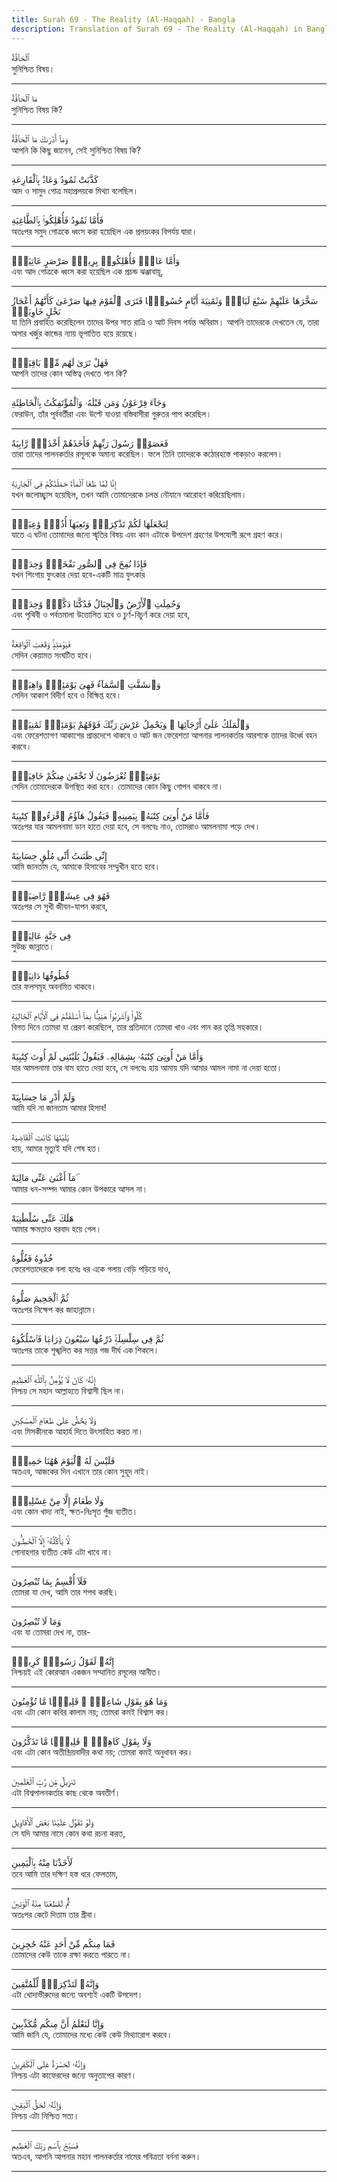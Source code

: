```yaml
---
title: Surah 69 - The Reality (Al-Haqqah) - Bangla
description: Translation of Surah 69 - The Reality (Al-Haqqah) in Bangla
---
```





<Aside type="quran" title="1">
ٱلْحَآقَّةُ
</Aside>

<Aside type="reference" title="1">
সুনিশ্চিত বিষয়।
</Aside>

---

<Aside type="quran" title="2">
مَا ٱلْحَآقَّةُ
</Aside>

<Aside type="reference" title="2">
সুনিশ্চিত বিষয় কি?
</Aside>

---

<Aside type="quran" title="3">
وَمَآ أَدْرَىٰكَ مَا ٱلْحَآقَّةُ
</Aside>

<Aside type="reference" title="3">
আপনি কি কিছু জানেন, সেই সুনিশ্চিত বিষয় কি?
</Aside>

---

<Aside type="quran" title="4">
كَذَّبَتْ ثَمُودُ وَعَادٌۢ بِٱلْقَارِعَةِ
</Aside>

<Aside type="reference" title="4">
আদ ও সামুদ গোত্র মহাপ্রলয়কে মিথ্যা বলেছিল।
</Aside>

---

<Aside type="quran" title="5">
فَأَمَّا ثَمُودُ فَأُهْلِكُوا۟ بِٱلطَّاغِيَةِ
</Aside>

<Aside type="reference" title="5">
অতঃপর সমুদ গোত্রকে ধ্বংস করা হয়েছিল এক প্রলয়ংকর বিপর্যয় দ্বারা।
</Aside>

---

<Aside type="quran" title="6">
وَأَمَّا عَادٌۭ فَأُهْلِكُوا۟ بِرِيحٍۢ صَرْصَرٍ عَاتِيَةٍۢ
</Aside>

<Aside type="reference" title="6">
এবং আদ গোত্রকে ধ্বংস করা হয়েছিল এক প্রচন্ড ঝঞ্জাবায়ূ,
</Aside>

---

<Aside type="quran" title="7">
سَخَّرَهَا عَلَيْهِمْ سَبْعَ لَيَالٍۢ وَثَمَٰنِيَةَ أَيَّامٍ حُسُومًۭا فَتَرَى ٱلْقَوْمَ فِيهَا صَرْعَىٰ كَأَنَّهُمْ أَعْجَازُ نَخْلٍ خَاوِيَةٍۢ
</Aside>

<Aside type="reference" title="7">
যা তিনি প্রবাহিত করেছিলেন তাদের উপর সাত রাত্রি ও আট দিবস পর্যন্ত অবিরাম। আপনি তাদেরকে দেখতেন যে, তারা অসার খর্জুর কান্ডের ন্যায় ভূপাতিত হয়ে রয়েছে।
</Aside>

---

<Aside type="quran" title="8">
فَهَلْ تَرَىٰ لَهُم مِّنۢ بَاقِيَةٍۢ
</Aside>

<Aside type="reference" title="8">
আপনি তাদের কোন অস্তিত্ব দেখতে পান কি?
</Aside>

---

<Aside type="quran" title="9">
وَجَآءَ فِرْعَوْنُ وَمَن قَبْلَهُۥ وَٱلْمُؤْتَفِكَٰتُ بِٱلْخَاطِئَةِ
</Aside>

<Aside type="reference" title="9">
ফেরাউন, তাঁর পূর্ববর্তীরা এবং উল্টে যাওয়া বস্তিবাসীরা গুরুতর পাপ করেছিল।
</Aside>

---

<Aside type="quran" title="10">
فَعَصَوْا۟ رَسُولَ رَبِّهِمْ فَأَخَذَهُمْ أَخْذَةًۭ رَّابِيَةً
</Aside>

<Aside type="reference" title="10">
তারা তাদের পালনকর্তার রসূলকে অমান্য করেছিল। ফলে তিনি তাদেরকে কঠোরহস্তে পাকড়াও করলেন।
</Aside>

---

<Aside type="quran" title="11">
إِنَّا لَمَّا طَغَا ٱلْمَآءُ حَمَلْنَٰكُمْ فِى ٱلْجَارِيَةِ
</Aside>

<Aside type="reference" title="11">
যখন জলোচ্ছ্বাস হয়েছিল, তখন আমি তোমাদেরকে চলন্ত নৌযানে আরোহণ করিয়েছিলাম।
</Aside>

---

<Aside type="quran" title="12">
لِنَجْعَلَهَا لَكُمْ تَذْكِرَةًۭ وَتَعِيَهَآ أُذُنٌۭ وَٰعِيَةٌۭ
</Aside>

<Aside type="reference" title="12">
যাতে এ ঘটনা তোমাদের জন্যে স্মৃতির বিষয় এবং কান এটাকে উপদেশ গ্রহণের উপযোগী রূপে গ্রহণ করে।
</Aside>

---

<Aside type="quran" title="13">
فَإِذَا نُفِخَ فِى ٱلصُّورِ نَفْخَةٌۭ وَٰحِدَةٌۭ
</Aside>

<Aside type="reference" title="13">
যখন শিংগায় ফুৎকার দেয়া হবে-একটি মাত্র ফুৎকার
</Aside>

---

<Aside type="quran" title="14">
وَحُمِلَتِ ٱلْأَرْضُ وَٱلْجِبَالُ فَدُكَّتَا دَكَّةًۭ وَٰحِدَةًۭ
</Aside>

<Aside type="reference" title="14">
এবং পৃথিবী ও পর্বতমালা উত্তোলিত হবে ও চুর্ণ-বিচুর্ণ করে দেয়া হবে,
</Aside>

---

<Aside type="quran" title="15">
فَيَوْمَئِذٍۢ وَقَعَتِ ٱلْوَاقِعَةُ
</Aside>

<Aside type="reference" title="15">
সেদিন কেয়ামত সংঘটিত হবে।
</Aside>

---

<Aside type="quran" title="16">
وَٱنشَقَّتِ ٱلسَّمَآءُ فَهِىَ يَوْمَئِذٍۢ وَاهِيَةٌۭ
</Aside>

<Aside type="reference" title="16">
সেদিন আকাশ বিদীর্ণ হবে ও বিক্ষিপ্ত হবে।
</Aside>

---

<Aside type="quran" title="17">
وَٱلْمَلَكُ عَلَىٰٓ أَرْجَآئِهَا ۚ وَيَحْمِلُ عَرْشَ رَبِّكَ فَوْقَهُمْ يَوْمَئِذٍۢ ثَمَٰنِيَةٌۭ
</Aside>

<Aside type="reference" title="17">
এবং ফেরেশতাগণ আকাশের প্রান্তদেশে থাকবে ও আট জন ফেরেশতা আপনার পালনকর্তার আরশকে তাদের উর্ধ্বে বহন করবে।
</Aside>

---

<Aside type="quran" title="18">
يَوْمَئِذٍۢ تُعْرَضُونَ لَا تَخْفَىٰ مِنكُمْ خَافِيَةٌۭ
</Aside>

<Aside type="reference" title="18">
সেদিন তোমাদেরকে উপস্থিত করা হবে। তোমাদের কোন কিছু গোপন থাকবে না।
</Aside>

---

<Aside type="quran" title="19">
فَأَمَّا مَنْ أُوتِىَ كِتَٰبَهُۥ بِيَمِينِهِۦ فَيَقُولُ هَآؤُمُ ٱقْرَءُوا۟ كِتَٰبِيَهْ
</Aside>

<Aside type="reference" title="19">
অতঃপর যার আমলনামা ডান হাতে দেয়া হবে, সে বলবেঃ নাও, তোমরাও আমলনামা পড়ে দেখ।
</Aside>

---

<Aside type="quran" title="20">
إِنِّى ظَنَنتُ أَنِّى مُلَٰقٍ حِسَابِيَهْ
</Aside>

<Aside type="reference" title="20">
আমি জানতাম যে, আমাকে হিসাবের সম্মুখীন হতে হবে।
</Aside>

---

<Aside type="quran" title="21">
فَهُوَ فِى عِيشَةٍۢ رَّاضِيَةٍۢ
</Aside>

<Aside type="reference" title="21">
অতঃপর সে সুখী জীবন-যাপন করবে,
</Aside>

---

<Aside type="quran" title="22">
فِى جَنَّةٍ عَالِيَةٍۢ
</Aside>

<Aside type="reference" title="22">
সুউচ্চ জান্নাতে।
</Aside>

---

<Aside type="quran" title="23">
قُطُوفُهَا دَانِيَةٌۭ
</Aside>

<Aside type="reference" title="23">
তার ফলসমূহ অবনমিত থাকবে।
</Aside>

---

<Aside type="quran" title="24">
كُلُوا۟ وَٱشْرَبُوا۟ هَنِيٓـًٔۢا بِمَآ أَسْلَفْتُمْ فِى ٱلْأَيَّامِ ٱلْخَالِيَةِ
</Aside>

<Aside type="reference" title="24">
বিগত দিনে তোমরা যা প্রেরণ করেছিলে, তার প্রতিদানে তোমরা খাও এবং পান কর তৃপ্তি সহকারে।
</Aside>

---

<Aside type="quran" title="25">
وَأَمَّا مَنْ أُوتِىَ كِتَٰبَهُۥ بِشِمَالِهِۦ فَيَقُولُ يَٰلَيْتَنِى لَمْ أُوتَ كِتَٰبِيَهْ
</Aside>

<Aside type="reference" title="25">
যার আমলনামা তার বাম হাতে দেয়া হবে, সে বলবেঃ হায় আমায় যদি আমার আমল নামা না দেয়া হতো।
</Aside>

---

<Aside type="quran" title="26">
وَلَمْ أَدْرِ مَا حِسَابِيَهْ
</Aside>

<Aside type="reference" title="26">
আমি যদি না জানতাম আমার হিসাব!
</Aside>

---

<Aside type="quran" title="27">
يَٰلَيْتَهَا كَانَتِ ٱلْقَاضِيَةَ
</Aside>

<Aside type="reference" title="27">
হায়, আমার মৃত্যুই যদি শেষ হত।
</Aside>

---

<Aside type="quran" title="28">
مَآ أَغْنَىٰ عَنِّى مَالِيَهْ ۜ
</Aside>

<Aside type="reference" title="28">
আমার ধন-সম্পদ আমার কোন উপকারে আসল না।
</Aside>

---

<Aside type="quran" title="29">
هَلَكَ عَنِّى سُلْطَٰنِيَهْ
</Aside>

<Aside type="reference" title="29">
আমার ক্ষমতাও বরবাদ হয়ে গেল।
</Aside>

---

<Aside type="quran" title="30">
خُذُوهُ فَغُلُّوهُ
</Aside>

<Aside type="reference" title="30">
ফেরেশতাদেরকে বলা হবেঃ ধর একে গলায় বেড়ি পড়িয়ে দাও,
</Aside>

---

<Aside type="quran" title="31">
ثُمَّ ٱلْجَحِيمَ صَلُّوهُ
</Aside>

<Aside type="reference" title="31">
অতঃপর নিক্ষেপ কর জাহান্নামে।
</Aside>

---

<Aside type="quran" title="32">
ثُمَّ فِى سِلْسِلَةٍۢ ذَرْعُهَا سَبْعُونَ ذِرَاعًۭا فَٱسْلُكُوهُ
</Aside>

<Aside type="reference" title="32">
অতঃপর তাকে শৃঙ্খলিত কর সত্তর গজ দীর্ঘ এক শিকলে।
</Aside>

---

<Aside type="quran" title="33">
إِنَّهُۥ كَانَ لَا يُؤْمِنُ بِٱللَّهِ ٱلْعَظِيمِ
</Aside>

<Aside type="reference" title="33">
নিশ্চয় সে মহান আল্লাহতে বিশ্বাসী ছিল না।
</Aside>

---

<Aside type="quran" title="34">
وَلَا يَحُضُّ عَلَىٰ طَعَامِ ٱلْمِسْكِينِ
</Aside>

<Aside type="reference" title="34">
এবং মিসকীনকে আহার্য দিতে উৎসাহিত করত না।
</Aside>

---

<Aside type="quran" title="35">
فَلَيْسَ لَهُ ٱلْيَوْمَ هَٰهُنَا حَمِيمٌۭ
</Aside>

<Aside type="reference" title="35">
অতএব, আজকের দিন এখানে তার কোন সুহূদ নাই।
</Aside>

---

<Aside type="quran" title="36">
وَلَا طَعَامٌ إِلَّا مِنْ غِسْلِينٍۢ
</Aside>

<Aside type="reference" title="36">
এবং কোন খাদ্য নাই, ক্ষত-নিঃসৃত পুঁজ ব্যতীত।
</Aside>

---

<Aside type="quran" title="37">
لَّا يَأْكُلُهُۥٓ إِلَّا ٱلْخَٰطِـُٔونَ
</Aside>

<Aside type="reference" title="37">
গোনাহগার ব্যতীত কেউ এটা খাবে না।
</Aside>

---

<Aside type="quran" title="38">
فَلَآ أُقْسِمُ بِمَا تُبْصِرُونَ
</Aside>

<Aside type="reference" title="38">
তোমরা যা দেখ, আমি তার শপথ করছি।
</Aside>

---

<Aside type="quran" title="39">
وَمَا لَا تُبْصِرُونَ
</Aside>

<Aside type="reference" title="39">
এবং যা তোমরা দেখ না, তার-
</Aside>

---

<Aside type="quran" title="40">
إِنَّهُۥ لَقَوْلُ رَسُولٍۢ كَرِيمٍۢ
</Aside>

<Aside type="reference" title="40">
নিশ্চয়ই এই কোরআন একজন সম্মানিত রসূলের আনীত।
</Aside>

---

<Aside type="quran" title="41">
وَمَا هُوَ بِقَوْلِ شَاعِرٍۢ ۚ قَلِيلًۭا مَّا تُؤْمِنُونَ
</Aside>

<Aside type="reference" title="41">
এবং এটা কোন কবির কালাম নয়; তোমরা কমই বিশ্বাস কর।
</Aside>

---

<Aside type="quran" title="42">
وَلَا بِقَوْلِ كَاهِنٍۢ ۚ قَلِيلًۭا مَّا تَذَكَّرُونَ
</Aside>

<Aside type="reference" title="42">
এবং এটা কোন অতীন্দ্রিয়বাদীর কথা নয়; তোমরা কমই অনুধাবন কর।
</Aside>

---

<Aside type="quran" title="43">
تَنزِيلٌۭ مِّن رَّبِّ ٱلْعَٰلَمِينَ
</Aside>

<Aside type="reference" title="43">
এটা বিশ্বপালনকর্তার কাছ থেকে অবতীর্ণ।
</Aside>

---

<Aside type="quran" title="44">
وَلَوْ تَقَوَّلَ عَلَيْنَا بَعْضَ ٱلْأَقَاوِيلِ
</Aside>

<Aside type="reference" title="44">
সে যদি আমার নামে কোন কথা রচনা করত,
</Aside>

---

<Aside type="quran" title="45">
لَأَخَذْنَا مِنْهُ بِٱلْيَمِينِ
</Aside>

<Aside type="reference" title="45">
তবে আমি তার দক্ষিণ হস্ত ধরে ফেলতাম,
</Aside>

---

<Aside type="quran" title="46">
ثُمَّ لَقَطَعْنَا مِنْهُ ٱلْوَتِينَ
</Aside>

<Aside type="reference" title="46">
অতঃপর কেটে দিতাম তার গ্রীবা।
</Aside>

---

<Aside type="quran" title="47">
فَمَا مِنكُم مِّنْ أَحَدٍ عَنْهُ حَٰجِزِينَ
</Aside>

<Aside type="reference" title="47">
তোমাদের কেউ তাকে রক্ষা করতে পারতে না।
</Aside>

---

<Aside type="quran" title="48">
وَإِنَّهُۥ لَتَذْكِرَةٌۭ لِّلْمُتَّقِينَ
</Aside>

<Aside type="reference" title="48">
এটা খোদাভীরুদের জন্যে অবশ্যই একটি উপদেশ।
</Aside>

---

<Aside type="quran" title="49">
وَإِنَّا لَنَعْلَمُ أَنَّ مِنكُم مُّكَذِّبِينَ
</Aside>

<Aside type="reference" title="49">
আমি জানি যে, তোমাদের মধ্যে কেউ কেউ মিথ্যারোপ করবে।
</Aside>

---

<Aside type="quran" title="50">
وَإِنَّهُۥ لَحَسْرَةٌ عَلَى ٱلْكَٰفِرِينَ
</Aside>

<Aside type="reference" title="50">
নিশ্চয় এটা কাফেরদের জন্যে অনুতাপের কারণ।
</Aside>

---

<Aside type="quran" title="51">
وَإِنَّهُۥ لَحَقُّ ٱلْيَقِينِ
</Aside>

<Aside type="reference" title="51">
নিশ্চয় এটা নিশ্চিত সত্য।
</Aside>

---

<Aside type="quran" title="52">
فَسَبِّحْ بِٱسْمِ رَبِّكَ ٱلْعَظِيمِ
</Aside>

<Aside type="reference" title="52">
অতএব, আপনি আপনার মহান পালনকর্তার নামের পবিত্রতা বর্ননা করুন।
</Aside>

---
